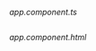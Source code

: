 _app.component.ts_

```ts{14-22} file=../../../../../../../examples/angular/src/pages/ui/components/authenticator/custom-sign-up-fields/custom-sign-up-fields.component.ts

```

_app.component.html_

```html{1-14} file=../../../../../../../examples/angular/src/pages/ui/components/authenticator/custom-sign-up-fields/custom-sign-up-fields.component.html

```
